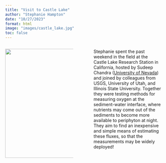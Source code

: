 ```yaml
---
title: "Visit to Castle Lake"
author: "Stephanie Hampton"
date: "10/27/2023"
format: html
image: "images/castle_lake.jpg"
toc: false
---
```


::: columns
::: {.column width="47.5%"}
![](images/castle_lake.jpg){width="350px"}
:::

::: {.column width="5%"}
:::

::: {.column width="47.5%"}
Stephanie spent the past weekend in the field at the Castle Lake Research Station in California, hosted by Sudeep Chandra ([University of Nevada](https://www.unr.edu/water-center)) and joined by colleagues from USGS, University of Utah, and Illinois State University. Together they were testing methods for measuring oxygen at the sediment-water interface, where nutrients may come out of the sediments to become more available to periphyton at night. They aim to find an inexpensive and simple means of estimating these fluxes, so that the measurements may be widely deployed!
:::
:::
